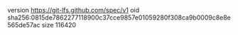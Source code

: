 version https://git-lfs.github.com/spec/v1
oid sha256:0815de7862277118900c37cce9857e01059280f308ca9b0009c8e8e565de57ac
size 116420
